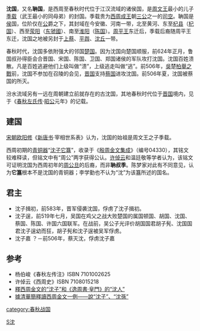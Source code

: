 {{see also|周朝諸侯國列表}}
{{周代诸侯国
|国名=沈
|国君姓氏=姬
|爵位=侯爵
|国都=沈（[[安徽省|安徽省]][[临泉县|临泉县]]）

|始祖=[[季载|季载]]
|创始年=前1063年
|分封者=周成王

|亡国之君=[[沈子嘉|沈子嘉]]
|灭亡年=前506年
|灭亡原因=被[[蔡国|蔡国]]所灭

|史书记载=[[春秋_(书)|春秋]]及[[春秋左氏传|春秋左氏传]]<small>始见于[[鲁文公|文公]]三年</small>
}}

'''沈国'''，又名'''聃国'''，是西周至春秋时代位于江汉流域的诸侯国，是[[周文王|周文王]]最小的儿子[[季载|季载]]（武王最小的同母弟）的封国。季载贵为[[西周|西周]][[周成王|成王]]朝[[三公|三公]]之一的[[司空|司空]]。聃国是[[五等爵|侯]]国，位阶仅在[[公|公]]爵之下，其封域在今安徽、河南一带，北至黄河、东至[[杞县|杞县]]（[[杞国|杞国]]）、西至[[荥阳|荥阳]]（[[东虢國|东虢國]]）、南至[[淮阳|淮阳]]（[[陈国|陈国]]）。[[周平王|周平王]]东迁后，季载后裔随周平王东迁，沈国之地被另封于[[上蔡|上蔡]]、[[平舆|平舆]]、[[沈丘|沈丘]]一带。

春秋时代，沈国多依附强大的邻国[[楚国|楚国]]。因为沈国向楚国顺服，前624年正月，鲁国叔孙得臣会合晋国、宋国、陈国、卫国、郑国诸侯的军队攻打沈国。沈国百姓溃散。凡是百姓逃避他们上级叫做“溃”，上级逃走叫做“逃”。前506年，[[吳國|吳]]楚[[柏舉之戰|柏舉之戰]]前，沈国不参加在召陵的会见，[[晋国|晋国]]支持[[蔡国|蔡国]]进攻沈国。前506年夏，沈国被蔡国的所灭。

汾水流域另有一远在周朝建立前就存在的古沈国，其地春秋时代位于[[晋国|晋国]]境内，见于《[[春秋左氏传|春秋左氏传]]·[[鲁昭公|昭公]]元年》的记载。

==建国==
[[宋朝|宋朝]][[欧阳修|欧阳修]]《[[新唐书|新唐书]]·宰相世系表》认为，沈国的始祖是周文王之子季载。

西周初期的[[青铜器|青铜器]]“[[沈子它簋|沈子它簋]]”，收录于《[[殷周金文集成|殷周金文集成]]》（编号04330），其铭文较难释读，但铭文中有“周公”两字获得公认。[[许倬云|许倬云]]和温廷敬等学者认为，该铭文可证明沈国为西周初年的[[周公旦|周公旦]]的后裔，而非'''聃叔季'''。陈梦家对此有不同意见，认为'''它簋'''根本不是沈国的青铜器；李学勤也不认为“沈”为该簋所述的国名。

==君主==
*沈子揖初，前583年，晋军侵袭沈国，俘虏了沈子揖初。
*沈子逞，前519年七月，吴国在鸡父之战大败楚国的属国顿国、胡国、沈国、蔡国、陈国、许国六国联军。在战前，吴公子光评价胡国国君胡子髡、沈国国君沈子逞幼而狂，胡子髡和沈子逞被吴军俘虏。
*沈子嘉 ？－前506年，蔡灭沈，俘虏沈子嘉

==参考==
*杨伯峻《春秋左传注》ISBN 7101002625
*许倬云《西周史》ISBN 7108015218
*[http://www.gwz.fudan.edu.cn/SrcShow.asp?Src_ID=1178#_edn5 釋西周金文的“沈子”和《逸周書·皇門》的“沈人”] {{Wayback|url=http://www.gwz.fudan.edu.cn/SrcShow.asp?Src_ID=1178#_edn5 |date=20160304065428 }}
*[http://www.gwz.fudan.edu.cn/SrcShow.asp?Src_ID=1179 據清華簡釋讀西周金文一例——說“沈子”、“沈孫”] {{Wayback|url=http://www.gwz.fudan.edu.cn/SrcShow.asp?Src_ID=1179 |date=20160304065418 }}

{{周代諸侯列國}}
{{河南省先秦列國}}

[[category:春秋战国|category:春秋战国]]
[[Category:春秋時期的國家|S沈]]